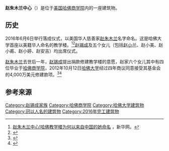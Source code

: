 {{Infobox building
| name = 赵朱木兰中心<br>Chao Center
| native_name= 
| image = Chao Center.jpg
| caption = 赵朱木兰中心
| former_names =
| alternate_names = Chao Center
| building_type = 
| architectural_style = 
| structural_system =
| cost =
| location = 
| address             = 1 Kresge Way
| location_town       = [[哈佛商学院|哈佛商学院]]
| location_country    = {{USA}}
| iso_region          = 
| client = 
| owner = [[哈佛商学院|哈佛商学院]]
| current_tenants =
| landlord =
| coordinates = 
| altitude =
| start_date = 2015
| completion_date = 2016
| inauguration_date =
| demolition_date =
| height = 
| diameter =
| other_dimensions = 
| floor_count = 3
| floor_area =
| main_contractor =
| architect = 
| structural_engineer =
| services_engineer =
| civil_engineer =
| other_designers =
| quantity_surveyor =
| awards =
| references =
}}
'''赵朱木兰中心'''（{{lang-en|Chao Center}}）是位于[[美国|美国]][[哈佛商学院|哈佛商学院]]内的一座建筑物。

==历史==
2016年6月6日举行落成仪式，以美国华人慈善家[[赵朱木兰|赵朱木兰]]名字命名。这是哈佛大学首座以美籍华人命名的教学楼。<ref>[http://www.xinhuanet.com//world/2016-06/08/c_129047565.htm 赵朱木兰中心!哈佛教学楼为何以来自中国的她命名] {{Wayback|url=http://www.xinhuanet.com//world/2016-06/08/c_129047565.htm |date=20190826142854 }}，新华网。</ref><ref name="hbschaoctr1">{{cite web|title=Chao Center|url=http://www.hbs.edu/news/releases/Pages/ruth-mulan-chu-chao-center-groundbreaking.aspx|website=Harvard Business School|accessdate=October 13, 2017|archive-date=2021-03-14|archive-url=https://web.archive.org/web/20210314093315/https://www.hbs.edu/news/releases/Pages/ruth-mulan-chu-chao-center-groundbreaking.aspx|dead-url=no}}</ref>[[赵锡成|赵锡成]]及五个女儿（包括[[赵小兰|赵小兰]]、赵小美、赵小甫、赵小婷、赵安吉）均出席仪式。

[[赵朱木兰|赵朱木兰]]去世后一年，[[赵锡成|赵锡成]]提出捐款修建教学楼的意愿，赵家六个女儿其中有四位毕业于[[哈佛商学院|哈佛商学院]]，2012年10月12日[[哈佛大学|哈佛大学]]经过四年商议同意接受其基金会的4,000万美元修建款项。<ref name="hbschaocenter">{{cite news|title=HBS Chao Center|url=https://harvardmagazine.com/2016/06/chao-center-dedication|accessdate=2020-12-11|archive-date=2021-03-27|archive-url=https://web.archive.org/web/20210327133716/https://www.harvardmagazine.com/2016/06/chao-center-dedication|dead-url=no}}</ref><ref>{{cite web|title=Harvard Magazine|url=https://harvardmagazine.com/2014/04/chao-center-at-harvard-business-school-groundbreaking|accessdate=9 November 2017|archiveurl=https://web.archive.org/web/20171109191510/https://harvardmagazine.com/2014/04/chao-center-at-harvard-business-school-groundbreaking|archivedate=2017-11-09|url-status=no|language=en}}</ref>

==参考来源==
{{Reflist}}

{{哈佛大学}}
{{Authority control}}
{{coord|42.366531|-71.120090|type:edu_globe:earth_region:US-MA|display=title}}

[[Category:赵锡成家族|Category:赵锡成家族]]
[[Category:哈佛商学院|Category:哈佛商学院]]
[[Category:哈佛大学建筑物|Category:哈佛大学建筑物]]
[[Category:冠以人名的建筑物|Category:冠以人名的建筑物]]
[[Category:2016年完工建筑物|Category:2016年完工建筑物]]